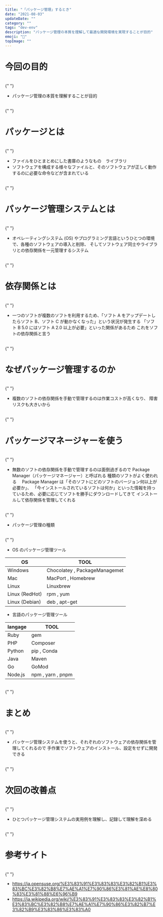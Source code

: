 ```yaml
---
title: "「パッケージ管理」するとき"
date: "2021-08-03"
updateDate: ""
category: ""
tags: "dev-env"
description: "パッケージ管理の本質を理解して最適な開発環境を実現することが目的"
emoji: "🙂"
topImage: ""
---
```


# 今回の目的

<br />{" "}

- パッケージ管理の本質を理解することが目的

<br />{" "}

# パッケージとは

<br />{" "}

- ファイルをひとまとめにした書庫のようなもの　ライブラリ
- ソフトウェアを構成する様々なファイルと、そのソフトウェアが正しく動作するのに必要な命令などが含まれている

<br />{" "}

# パッケージ管理システムとは

<br />{" "}

- オペレーティングシステム (OS) やプログラミング言語というひとつの環境で、各種のソフトウェアの導入と削除、
  そしてソフトウェア同士やライブラリとの依存関係を一元管理するシステム

<br />{" "}

# 依存関係とは

<br />{" "}

- 一つのソフトが複数のソフトを利用するため、「ソフト A をアップデートしたらソフト B、ソフト C が動かなくなった」という状況が発生する
  「ソフト B 5.0 にはソフト A 2.0 以上が必要」といった関係があるため
  これをソフトの依存関係と言う

<br />{" "}

# なぜパッケージ管理するのか

<br />{" "}

- 複数のソフトの依存関係を手動で管理するのは作業コストが高くなり、
  障害リスクも大きいから

<br />{" "}

# パッケージマネージャーを使う

<br />{" "}

- 無数のソフトの依存関係を手動で管理するのは面倒過ぎるので Package Manager（パッケージマネージャー）と呼ばれる
  種類のソフトがよく使われる　 Package Manager は「そのソフトにどのソフトのバージョン何以上が必要か」、
  「今インストールされているソフトは何か」といった情報を持っているため、必要に応じてソフトを勝手にダウンロードしてきて
  インストールして依存関係を管理してくれる

<br />{" "}

- パッケージ管理の種類

<br />{" "}

- OS のパッケージ管理ツール

| OS             | TOOL                          |
| -------------- | ----------------------------- |
| Windows        | Chocolatey , PackageManagemet |
| Mac            | MacPort , Homebrew            |
| Linux          | Linuxbrew                     |
| Linux (RedHot) | rpm , yum                     |
| Linux (Debian) | deb , apt-get                 |

- 言語のパッケージ管理ツール

| langage | TOOL              |
| ------- | ----------------- |
| Ruby    | gem               |
| PHP     | Composer          |
| Python  | pip , Conda       |
| Java    | Maven             |
| Go      | GoMod             |
| Node.js | npm , yarn , pnpm |

<br />{" "}

# まとめ

<br />{" "}

- パッケージ管理システムを使うと、それぞれのソフトウェアの依存関係を管理してくれるので
  手作業でソフトウェアのインストール、設定をせずに開発できる

<br />{" "}

# 次回の改善点

<br />{" "}

- ひとつパッケージ管理システムの実用例を理解し、記録して理解を深める

<br />{" "}

# 参考サイト

<br />{" "}

- https://ja.opensuse.org/%E3%83%91%E3%83%83%E3%82%B1%E3%83%BC%E3%82%B8%E7%AE%A1%E7%90%86%E3%81%AE%E8%80%83%E3%81%88%E6%96%B9
- https://ja.wikipedia.org/wiki/%E3%83%91%E3%83%83%E3%82%B1%E3%83%BC%E3%82%B8%E7%AE%A1%E7%90%86%E3%82%B7%E3%82%B9%E3%83%86%E3%83%A0
